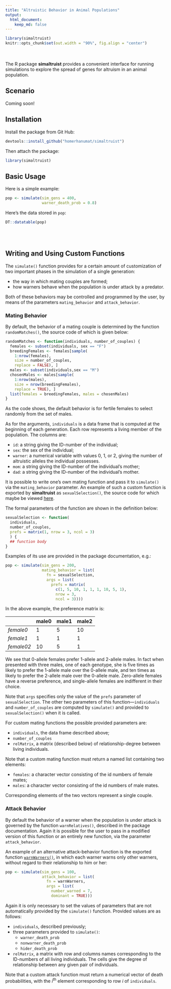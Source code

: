 ```yaml
---
title: "Altruistic Behavior in Animal Populations"
output:
  html_document:
    keep_md: false
---
```


```r
library(simaltruist)
knitr::opts_chunk$set(out.width = "90%", fig.align = "center")
```

<br><br>
The R package **simaltruist** provides a convenient interface for running simulations to explore the spread of genes for altruism in an animal population.

## Scenario

Coming soon!

## Installation

Install the package from Git Hub:

```r
devtools::install_github("homerhanumat/simaltruist")
```

Then attach the package:

```r
library(simaltruist)
```

## Basic Usage

Here is a simple example:

```r
pop <- simulate(sim_gens = 400,
                warner_death_prob = 0.8)
```

Here's the data stored in `pop`:

```r
DT::datatable(pop)
```

<br><br>

## Writing and Using Custom Functions

The `simulate()` function provides for a certain amount of customization of two important phases in the simulation of a single generation:

* the way in which mating couples are formed;
* how warners behave when the population is under attack by a predator.

Both of these behaviors may be controlled and programmed by the user, by means of the parameters `mating_behavior` and `attack_behavior`.

### Mating Behavior

By default, the behavior of a mating couple is determined by the function `randomMatches()`, the source code of which is given below:

```r
randomMatches <- function(individuals, number_of_couples) {
  females <- subset(individuals, sex == "F")
  breedingFemales <- females[sample(
    1:nrow(females),
    size = number_of_couples,
    replace = FALSE), ]
  males <- subset(individuals,sex == "M")
  chosenMales <- males[sample(
    1:nrow(males),
    size = nrow(breedingFemales),
    replace = TRUE), ]
  list(females = breedingFemales, males = chosenMales)
}
```

As the code shows, the default behavior is for fertile females to select randomly from the set of males.

As for the arguments, `individuals` is a data frame that is computed at the beginning of each generation.  Each row represents a living member of the population.  The columns are:

* `id`:  a string giving the ID-number of the individual;
* `sex`:  the sex of the individual;
* `warner`:  a numerical variable with values 0, 1, or 2, giving the number of altruistic alleles the individual possesses.
* `mom`: a string giving the ID-number of the individual's mother;
* `dad`: a string giving the ID-number of the individual's mother.

It is possible to write one's own mating function and pass it to `simulate()` via the `mating_behavior` parameter.  An example of such a custom function is exported by **simaltruist** as `sexualSelection()`, the source code for which maybe be viewed [here](https://github.com/homerhanumat/simaltruist/blob/master/R/reproduce.R).

The formal parameters of the function are shown in the definition below:

```r
sexualSelection <- function(
  individuals,
  number_of_couples,
  prefs = matrix(1, nrow = 3, ncol = 3)
  ) {
  ## function body
}
```


Examples of its use are provided in the package documentation, e.g.:

```r
pop <- simulate(sim_gens = 200,
                mating_behavior = list(
                  fn = sexualSelection,
                  args = list(
                    prefs = matrix(
                      c(1, 5, 10, 1, 1, 1, 10, 5, 1),
                      nrow = 3,
                      ncol = 3))))
```

In the above example, the preference matrix is:

                male0     male1     male2
-----           ------    ------    --------
*female0*       1         5         10
*female1*       1         1         1
*female02*      10        5         1

We see that 0-allele females prefer 1-allele and 2-allele males.  In fact when presented with three males, one of each genotype, she is five times as likely to prefer the 1-allele male over the 0-allele male, and ten times as likely to prefer the 2-allele male over the 0-allele male. Zero-allele females have a reverse preference, and single-allele females are indifferent in their choice.

Note that `args` specifies only the value of the `prefs` parameter of `sexualSelection`.  The other two parameters of this function---`individuals` and `number_of_couples` are computed by `simulate()` and provided to `sexualSelection()` when it is called.

For custom mating functions the possible provided parameters are:

* `individuals`, the data frame described above;
* `number_of_couples`
* `relMatrix`, a matrix (described below) of relationship-degree between living individuals.

Note that a custom mating function must return a named list containing two elements:

* `females`:  a character vector consisting of the id numbers of female mates;
* `males`:  a character vector consisting of the id numbers of male mates.

Corresponding elements of the two vectors represent a single couple.

### Attack Behavior

By default the behavior of a warner when the population is under attack is governed by the function `warnRelatives()`, described in the package documentation.  Again it is possible for the user to pass in a modified version of this function or an entirely new function, via the parameter `attack_behavior`.

An example of an alternative attack-behavior function is the exported function [`warnWarners()`](https://github.com/homerhanumat/simaltruist/blob/master/R/attack.R), in which each warner warns only other warners, without regard to their relationship to him or her:

```r
pop <- simulate(sim_gens = 100,
                attack_behavior = list(
                  fn = warnWarners,
                  args = list(
                    number_warned = 7,
                    dominant = TRUE)))
```


Again it is only necessary to set the values of parameters that are not automatically provided by the `simulate()` function.  Provided values are as follows:
  
* `individuals`, described previously;
* three parameters provided to `simulate()`:
    * `warner_death_prob`
    * `nonwarner_death_prob`
    * `hider_death_prob`
* `relMatrix`, a matrix with row and columns names corresponding to the ID-numbers of all living individuals.  The cells give the degree of relationship between any given pair of individuals.

Note that a custom attack function must return a numerical vector of death probabilities, with the $i^{\text{th}}$ element corresponding to row $i$ of `individuals`.
    



